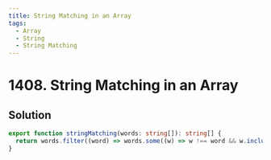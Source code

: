 ```yaml
---
title: String Matching in an Array
tags:
  - Array
  - String
  - String Matching
---
```


# 1408. String Matching in an Array

<Badges>
  <LevelBadge level="easy" />
  <TopicBadge name="Array" slug="array" />
  <TopicBadge name="String" slug="string" />
  <TopicBadge name="String Matching" slug="string-matching" />
</Badges>

## Solution

```typescript filename="solution.ts" copy
export function stringMatching(words: string[]): string[] {
  return words.filter((word) => words.some((w) => w !== word && w.includes(word)));
}
```

<ProblemLink
  codingSite="leetcode"
  href="https://leetcode.com/problems/string-matching-in-an-array"
  title="String Matching in an Array"
/>
